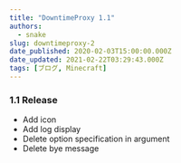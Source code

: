 ```yaml
---
title: "DowntimeProxy 1.1"
authors:
  - snake
slug: downtimeproxy-2
date_published: 2020-02-03T15:00:00.000Z
date_updated: 2021-02-22T03:29:43.000Z
tags: [ブログ, Minecraft]
---
```


###  1.1 Release

- Add icon
- Add log display
- Delete option specification in argument
- Delete bye message
